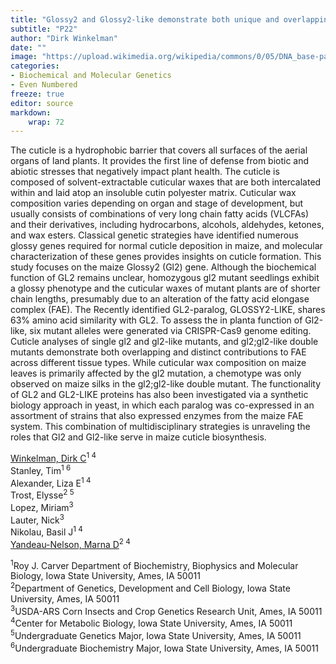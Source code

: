 ```yaml
---
title: "Glossy2 and Glossy2-like demonstrate both unique and overlapping functions in maize cuticular wax formation."
subtitle: "P22"
author: "Dirk Winkelman"
date: ""
image: "https://upload.wikimedia.org/wikipedia/commons/0/05/DNA_base-pair_diagram.jpg"
categories: 
- Biochemical and Molecular Genetics
- Even Numbered
freeze: true
editor: source
markdown: 
    wrap: 72
---
```


The cuticle is a hydrophobic barrier that covers all surfaces of the aerial organs of land plants. It provides the first line of defense from biotic and abiotic stresses that negatively impact plant health. The cuticle is composed of solvent-extractable cuticular waxes that are both intercalated within and laid atop an insoluble cutin polyester matrix. Cuticular wax composition varies depending on organ and stage of development, but usually consists of combinations of very long chain fatty acids (VLCFAs) and their derivatives, including hydrocarbons, alcohols, aldehydes, ketones, and wax esters. Classical genetic strategies have identified numerous glossy genes required for normal cuticle deposition in maize, and molecular characterization of these genes provides insights on cuticle formation. This study focuses on the maize Glossy2 (Gl2) gene. Although the biochemical function of GL2 remains unclear, homozygous gl2 mutant seedlings exhibit a glossy phenotype and the cuticular waxes of mutant plants are of shorter chain lengths, presumably due to an alteration of the fatty acid elongase complex (FAE). The Recently identified GL2-paralog, GLOSSY2-LIKE, shares 63% amino acid similarity with GL2. To assess the in planta function of Gl2-like, six mutant alleles were generated via CRISPR-Cas9 genome editing. Cuticle analyses of single gl2 and gl2-like mutants, and gl2;gl2-like double mutants demonstrate both overlapping and distinct contributions to FAE across different tissue types. While cuticular wax composition on maize leaves is primarily affected by the gl2 mutation, a chemotype was only observed on maize silks in the gl2;gl2-like double mutant. The functionality of GL2 and GL2-LIKE proteins has also been investigated via a synthetic biology approach in yeast, in which each paralog was co-expressed in an assortment of strains that also expressed enzymes from the maize FAE system. This combination of multidisciplinary strategies is unraveling the roles that Gl2 and Gl2-like serve in maize cuticle biosynthesis.

<a href='mailto:dwink@iastate.edu'>Winkelman, Dirk C</a><sup>1 4</sup><br>Stanley, Tim<sup>1 6</sup><br>Alexander, Liza E<sup>1 4</sup><br>Trost, Elysse<sup>2 5</sup><br>Lopez, Miriam<sup>3</sup><br>Lauter, Nick<sup>3</sup><br>Nikolau, Basil J<sup>1 4</sup><br><a href='mailto:myn@iastate.edu'>Yandeau-Nelson, Marna D</a><sup>2 4</sup><br>

<sup>1</sup>Roy J. Carver Department of Biochemistry, Biophysics and Molecular Biology, Iowa State University, Ames, IA 50011<br><sup>2</sup>Department of Genetics, Development and Cell Biology, Iowa State University, Ames, IA 50011<br><sup>3</sup>USDA-ARS Corn Insects and Crop Genetics Research Unit, Ames, IA 50011<br><sup>4</sup>Center for Metabolic Biology, Iowa State University, Ames, IA 50011<br><sup>5</sup>Undergraduate Genetics Major, Iowa State University, Ames, IA 50011<br><sup>6</sup>Undergraduate Biochemistry Major, Iowa State University, Ames, IA 50011<br>